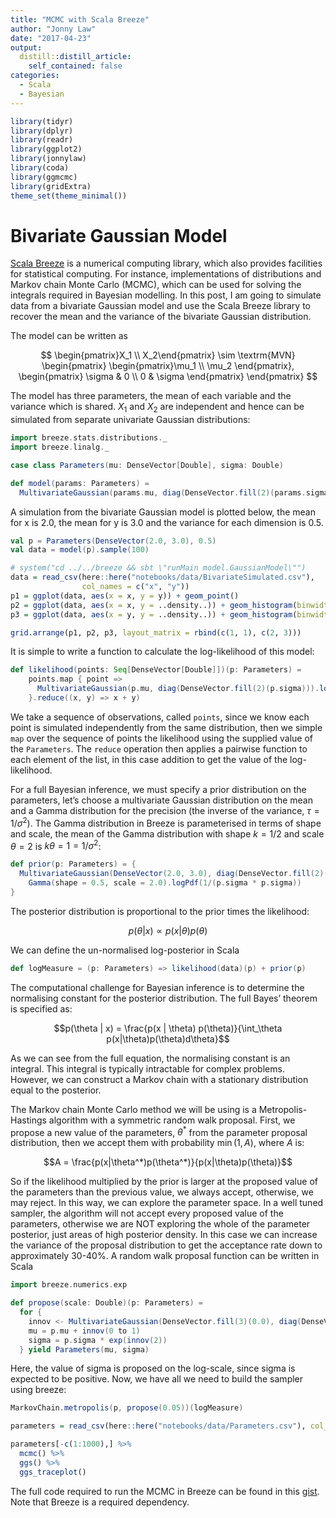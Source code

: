 ```yaml
---
title: "MCMC with Scala Breeze"
author: "Jonny Law"
date: "2017-04-23"
output: 
  distill::distill_article:
    self_contained: false
categories:
  - Scala
  - Bayesian
---
```


```r
library(tidyr)
library(dplyr)
library(readr)
library(ggplot2)
library(jonnylaw)
library(coda)
library(ggmcmc)
library(gridExtra)
theme_set(theme_minimal())
```

# Bivariate Gaussian Model

[Scala Breeze](https://github.com/scalanlp/breeze) is a numerical computing library, which also provides facilities for statistical computing. For instance, implementations of distributions and Markov chain Monte Carlo (MCMC), which can be used for solving the integrals required in Bayesian modelling. In this post, I am going to simulate data from a bivariate Gaussian model and use the Scala Breeze library to recover the mean and the variance of the bivariate Gaussian distribution.

The model can be written as

$$ \begin{pmatrix}X_1 \\ X_2\end{pmatrix} \sim \textrm{MVN}
  \begin{pmatrix}
    \begin{pmatrix}\mu_1 \\ \mu_2 \end{pmatrix}, 
    \begin{pmatrix} \sigma & 0 \\ 0 & \sigma \end{pmatrix} 
  \end{pmatrix} $$

The model has three parameters, the mean of each variable and the variance which is shared. $X_1$ and $X_2$ are independent and hence can be simulated from separate univariate Gaussian distributions:

```scala
import breeze.stats.distributions._
import breeze.linalg._

case class Parameters(mu: DenseVector[Double], sigma: Double)

def model(params: Parameters) = 
  MultivariateGaussian(params.mu, diag(DenseVector.fill(2)(params.sigma)))
```

A simulation from the bivariate Gaussian model is plotted below, the mean for x is 2.0, the mean for y is 3.0 and the variance for each dimension is 0.5.

```scala
val p = Parameters(DenseVector(2.0, 3.0), 0.5)
val data = model(p).sample(100)
```

```r
# system("cd ../../breeze && sbt \"runMain model.GaussianModel\"")
data = read_csv(here::here("notebooks/data/BivariateSimulated.csv"), 
                col_names = c("x", "y"))
p1 = ggplot(data, aes(x = x, y = y)) + geom_point()
p2 = ggplot(data, aes(x = x, y = ..density..)) + geom_histogram(binwidth = 0.1)
p3 = ggplot(data, aes(x = y, y = ..density..)) + geom_histogram(binwidth = 0.1)

grid.arrange(p1, p2, p3, layout_matrix = rbind(c(1, 1), c(2, 3)))
```

It is simple to write a function to calculate the log-likelihood of this model:

```scala
def likelihood(points: Seq[DenseVector[Double]])(p: Parameters) =
    points.map { point => 
      MultivariateGaussian(p.mu, diag(DenseVector.fill(2)(p.sigma))).logPdf(point)
    }.reduce((x, y) => x + y)
```

We take a sequence of observations, called `points`, since we know each point is simulated independently from the same distribution, then we simple `map` over the sequence of points the likelihood using the supplied value of the `Parameters`. The `reduce` operation then applies a pairwise function to each element of the list, in this case addition to get the value of the log-likelihood.

For a full Bayesian inference, we must specify a prior distribution on the parameters, let's choose a multivariate Gaussian distribution on the mean and a Gamma distribution for the precision (the inverse of the variance, $\tau = 1/\sigma^2$). The Gamma distribution in Breeze is parameterised in terms of shape and scale, the mean of the Gamma distribution with shape $k = 1/2$ and scale $\theta = 2$ is $k\theta = 1 = 1/\sigma^2$:

```scala
def prior(p: Parameters) = {
  MultivariateGaussian(DenseVector(2.0, 3.0), diag(DenseVector.fill(2)(3.0))).logPdf(p.mu) +
    Gamma(shape = 0.5, scale = 2.0).logPdf(1/(p.sigma * p.sigma))
}
```

The posterior distribution is proportional to the prior times the likelihood:

$$p(\theta | x) \propto p(x | \theta) p(\theta)$$

We can define the un-normalised log-posterior in Scala

```scala
def logMeasure = (p: Parameters) => likelihood(data)(p) + prior(p)
```

The computational challenge for Bayesian inference is to determine the normalising constant for the posterior distribution. The full Bayes' theorem is specified as:

$$p(\theta | x) = \frac{p(x | \theta) p(\theta)}{\int_\theta p(x|\theta)p(\theta)d\theta}$$

As we can see from the full equation, the normalising constant is an integral. This integral is typically intractable for complex problems. However, we can construct a Markov chain with a stationary distribution equal to the posterior. 

The Markov chain Monte Carlo method we will be using is a Metropolis-Hastings algorithm with a symmetric random walk proposal. First, we propose a new value of the parameters, $\theta^*$ from the parameter proposal distribution, then we accept them with probability $\min(1, A)$, where $A$ is:

$$A = \frac{p(x|\theta^*)p(\theta^*)}{p(x|\theta)p(\theta)}$$

So if the likelihood multiplied by the prior is larger at the proposed value of the parameters than the previous value, we always accept, otherwise, we may reject. In this way, we can explore the parameter space. In a well tuned sampler, the algorithm will not accept every proposed value of the parameters, otherwise we are NOT exploring the whole of the parameter posterior, just areas of high posterior density. In this case we can increase the variance of the proposal distribution to get the acceptance rate down to approximately 30-40%. A random walk proposal function can be written in Scala

```scala
import breeze.numerics.exp

def propose(scale: Double)(p: Parameters) = 
  for {
    innov <- MultivariateGaussian(DenseVector.fill(3)(0.0), diag(DenseVector.fill(3)(scale)))
    mu = p.mu + innov(0 to 1)
    sigma = p.sigma * exp(innov(2))
  } yield Parameters(mu, sigma)
```

Here, the value of sigma is proposed on the log-scale, since sigma is expected to be positive. Now, we have all we need to build the sampler using breeze:

```scala
MarkovChain.metropolis(p, propose(0.05))(logMeasure)
```

```r
parameters = read_csv(here::here("notebooks/data/Parameters.csv"), col_names = c("mu_1", "mu_2", "sigma"))

parameters[-c(1:1000),] %>%
  mcmc() %>%
  ggs() %>%
  ggs_traceplot()
```

The full code required to run the MCMC in Breeze can be found in this [gist](https://gist.github.com/jonnylaw/b75147d08ea89ec1b78fa94d5a4d2f7d). Note that Breeze is a required dependency.
